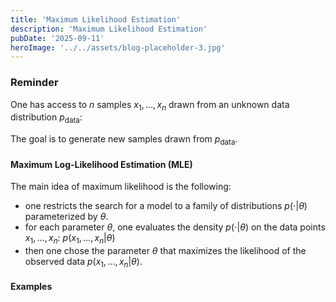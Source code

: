 ```yaml
---
title: 'Maximum Likelihood Estimation'
description: 'Maximum Likelihood Estimation'
pubDate: '2025-09-11'
heroImage: '../../assets/blog-placeholder-3.jpg'
---
```




### Reminder

One has access to $n$ samples $x_1, \dots, x_n$ drawn from an unknown data distribution $p_{\mathrm{data}}$:

<T block v=' x_1,dots, x_n ~ p_"data" .' />

The goal is to generate new samples drawn from $p_{\mathrm{data}}$.

#### Maximum Log-Likelihood Estimation (MLE)

The main idea of maximum likelihood is the following:
- one restricts the search for a model to a family of distributions $p(\cdot | \theta)$ parameterized by $\theta$.
- for each parameter $\theta$, one evaluates the density $p( \cdot | \theta)$ on the data points $x_1, \dots, x_n$: $p(x_1, \dots, x_n | \theta)$
- then one chose the parameter $\theta$ that maximizes the likelihood of the observed data $p(x_1, \dots, x_n | \theta)$.

<T block v='cal(L)^"ML" (theta) := log p(x_1, dots, x_n | theta)'/>

<T block v=' := log p(x_1 | theta) times dots times p(x_n | theta) '/>

<T block v=' := sum_(i=1)^n log p(x_i | theta) '/>

#### Examples
